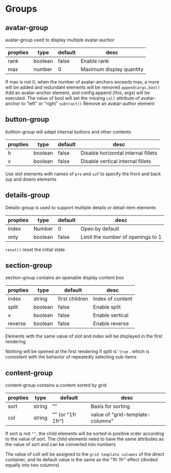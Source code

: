# Groups

## avatar-group

avatar-group used to display multiple avatar-auchor

|propties|type|default|desc|
|---|---|---|---|
|rank|boolean|false|Enable rank|
|max|number|0|Maximum display quantity|

If max is not 0, when the number of avatar-anchors exceeds max, a more will be added and redundant elements will be removed
`append(args,bool)` Add an avatar-anchor element, and config.append (this, args) will be executed. The value of bool will set the missing `call` attribute of avatar-anchor to "left" or "right"
`subtract()` Remove an avatar-author element

## button-group

buttton-group will adapt internal buttons and other contents

|propties|type|default|desc|
|---|---|---|---|
|h|boolean|false|Disable horizontal internal fillets|
|v|boolean|false|Disable vertical internal fillets|

Use slot elements with names of `pre` and `suf` to specify the front and back (up and down) elements

## details-group

Details-group is used to support multiple details or detail-item elements

|propties|type|default|desc|
|---|---|---|---|
|index|Number|0|Open by default|
|only|boolean|false|Limit the number of openings to 1|

`reset()` reset the initial state

## section-group

section-group contains an openable display content box

|propties|type|default|desc|
|---|---|---|---|
|index|string|first children|Index of content|
|split|boolean|false|Enable split|
|v|boolean|false|Enable vertical|
|reverse|boolean|false|Enable reverse|

Elements with the same value of slot and index will be displayed in the first rendering

Nothing will be opened at the first rendering if split is' `true` . which is consistent with the behavior of repeatedly selecting sub-items

## content-group

content-group contains a content sorted by grid

|propties|type|default|desc|
|---|---|---|---|
|sort|string|""|Basis  for sorting|
|col|string|"" (or "1fr 1fr")|value of "grid-template-columns"|

If sort is not `""`, the child elements will be sorted in positive order according to the value of sort. The child elements need to have the same attributes as the value of sort and can be converted into numbers

The value of coll will be assigned to the `grid template columns` of the direct container, and its default value is the same as the "1fr 1fr" effect (divided equally into two columns)
